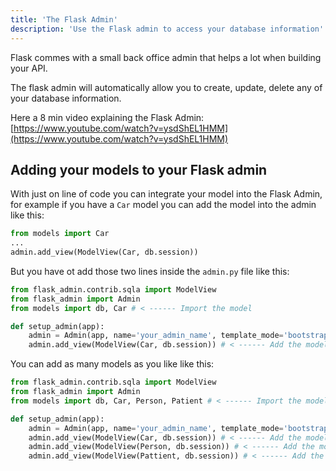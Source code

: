 ```yaml
---
title: 'The Flask Admin'
description: 'Use the Flask admin to access your database information'
---
```


Flask commes with a small back office admin that helps a lot when building your API.

The flask admin will automatically allow you to create, update, delete any of your database information.

Here a 8 min video explaining the Flask Admin: [https://www.youtube.com/watch?v=ysdShEL1HMM](https://www.youtube.com/watch?v=ysdShEL1HMM)

## Adding your models to your Flask admin

With just on line of code you can integrate your model into the Flask Admin, for example if you have a `Car` model you can add the model into the admin like this:
```py
from models import Car
...
admin.add_view(ModelView(Car, db.session))
```

But you have ot add those two lines inside the `admin.py` file like this:

```py
from flask_admin.contrib.sqla import ModelView
from flask_admin import Admin
from models import db, Car # < ------ Import the model

def setup_admin(app):
    admin = Admin(app, name='your_admin_name', template_mode='bootstrap3')
    admin.add_view(ModelView(Car, db.session)) # < ------ Add the model to the admin
```

You can add as many models as you like like this:

```py
from flask_admin.contrib.sqla import ModelView
from flask_admin import Admin
from models import db, Car, Person, Patient # < ------ Import the model

def setup_admin(app):
    admin = Admin(app, name='your_admin_name', template_mode='bootstrap3')
    admin.add_view(ModelView(Car, db.session)) # < ------ Add the model to the admin
    admin.add_view(ModelView(Person, db.session)) # < ------ Add the model to the admin
    admin.add_view(ModelView(Pattient, db.session)) # < ------ Add the model to the admin
```
